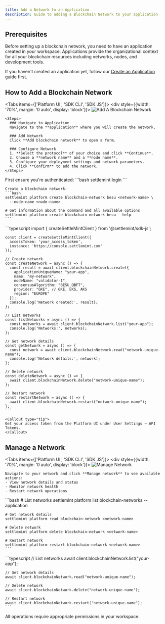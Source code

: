 ```yaml
---
title: Add a Network to an Application
description: Guide to adding a Blockchain Network to your application
---
```




## Prerequisites

Before setting up a blockchain network, you need to have an application created in your workspace. Applications provide the organizational context for all your blockchain resources including networks, nodes, and development tools.

If you haven't created an application yet, follow our [Create an Application](../building-with-settlemint/create-an-application) guide first.

## How to Add a Blockchain Network

<Tabs items={['Platform UI', 'SDK CLI', 'SDK JS']}>
  <Tab value="Platform UI">
    <div style={{width: '70%', margin: '0 auto', display: 'block'}}>
      ![Add A Blockchain Network](../../img/about-settlemint/add-network.png)
    </div>

    <Steps>
      ### Navigate to Application
      Navigate to the **application** where you will create the network.
      
      ### Add Network
      Click **Add blockchain network** to open a form.

      ### Configure Network
      1. **Select the protocol** of your choice and click **Continue**.
      2. Choose a **network name** and a **node name**.
      3. Configure your deployment settings and network parameters.
      4. Click **Confirm** to add the network.
    </Steps>
  </Tab>

  <Tab value="SDK CLI">
    First ensure you're authenticated:
    ```bash
    settlemint login
    ```

    Create a blockchain network:
    ```bash
    settlemint platform create blockchain-network besu <network-name> \
      --node-name <node-name>

    # Get information about the command and all available options
    settlemint platform create blockchain-network besu --help
    ```
  </Tab>

  <Tab value="SDK JS">
    ```typescript
    import { createSettleMintClient } from '@settlemint/sdk-js';

    const client = createSettleMintClient({
      accessToken: 'your_access_token',
      instance: 'https://console.settlemint.com'
    });

    // Create network
    const createNetwork = async () => {
      const result = await client.blockchainNetwork.create({
        applicationUniqueName: "your-app",
        name: "my-network",
        nodeName: "validator-1",
        consensusAlgorithm: "BESU_QBFT",
        provider: "GKE", // GKE, EKS, AKS
        region: "EUROPE"
      });
      console.log('Network created:', result);
    };

    // List networks
    const listNetworks = async () => {
      const networks = await client.blockchainNetwork.list("your-app");
      console.log('Networks:', networks);
    };

    // Get network details
    const getNetwork = async () => {
      const network = await client.blockchainNetwork.read("network-unique-name");
      console.log('Network details:', network);
    };

    // Delete network
    const deleteNetwork = async () => {
      await client.blockchainNetwork.delete("network-unique-name");
    };

    // Restart network
    const restartNetwork = async () => {
      await client.blockchainNetwork.restart("network-unique-name");
    };
    ```

    <Callout type="tip">
    Get your access token from the Platform UI under User Settings → API Tokens.
    </Callout>
  </Tab>
</Tabs>

## Manage a Network

<Tabs items={['Platform UI', 'SDK CLI', 'SDK JS']}>
  <Tab value="Platform UI">
    <div style={{width: '70%', margin: '0 auto', display: 'block'}}>
      ![Manage Network](../../img/about-settlemint/manage-network.png)
    </div>

    Navigate to your network and click **Manage network** to see available actions:
    - View network details and status
    - Monitor network health
    - Restart network operations
  </Tab>

  <Tab value="SDK CLI">
    ```bash
    # List networks
    settlemint platform list blockchain-networks --application <app-name>

    # Get network details
    settlemint platform read blockchain-network <network-name>

    # Delete network
    settlemint platform delete blockchain-network <network-name>

    # Restart network
    settlemint platform restart blockchain-network <network-name>
    ```
  </Tab>

  <Tab value="SDK JS">
    ```typescript
    // List networks
    await client.blockchainNetwork.list("your-app");

    // Get network details
    await client.blockchainNetwork.read("network-unique-name");

    // Delete network
    await client.blockchainNetwork.delete("network-unique-name");

    // Restart network
    await client.blockchainNetwork.restart("network-unique-name");
    ```
  </Tab>
</Tabs>

<Callout type="info">
All operations require appropriate permissions in your workspace.
</Callout> 